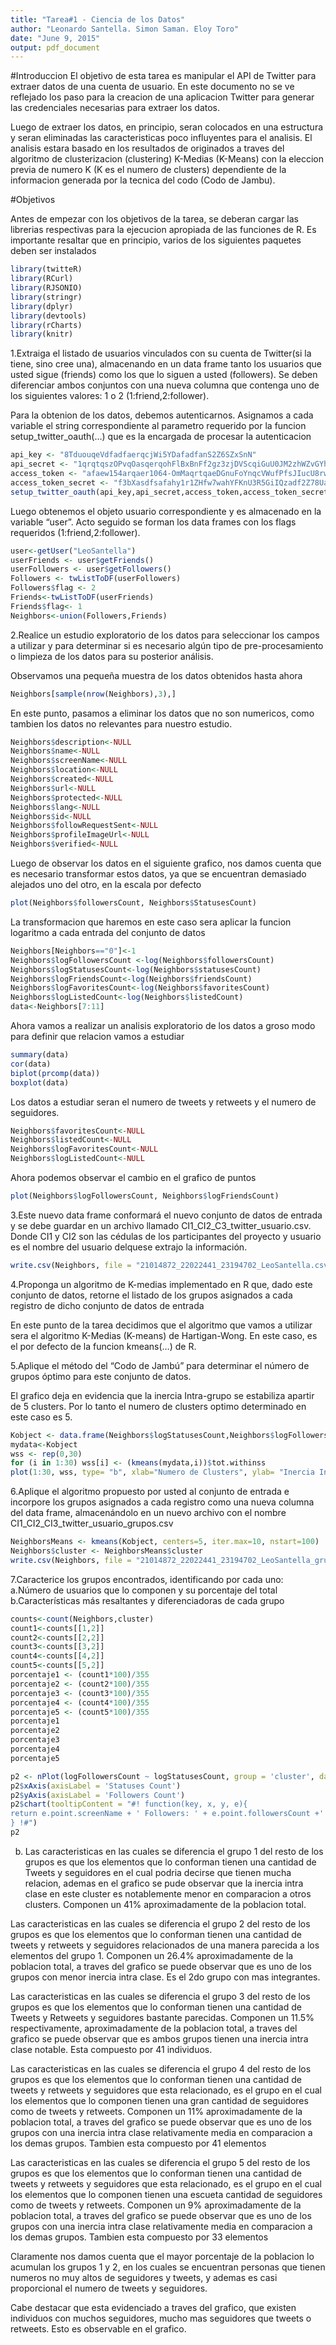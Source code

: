 ```yaml
---
title: "Tarea#1 - Ciencia de los Datos"
author: "Leonardo Santella. Simon Saman. Eloy Toro"
date: "June 9, 2015"
output: pdf_document
---
```


#Introduccion
El objetivo de esta tarea es manipular el API de Twitter para extraer datos de una cuenta de usuario. En este documento no se ve reflejado los paso para la creacion de una aplicacion Twitter para generar las credenciales necesarias para extraer los datos.

Luego de extraer los datos, en principio, seran colocados en una estructura y seran eliminadas las caracteristicas poco influyentes para el analisis. El analisis estara basado en los resultados de originados a traves del algoritmo de clusterizacion (clustering) K-Medias (K-Means) con la eleccion previa de numero K (K es el numero de clusters) dependiente de la informacion generada por la tecnica del codo (Codo de Jambu).

#Objetivos

Antes de empezar con los objetivos de la tarea, se deberan cargar las librerias respectivas para la ejecucion apropiada de las funciones de R. Es importante resaltar que en principio, varios de los siguientes paquetes deben ser instalados
```r
library(twitteR)
library(RCurl)
library(RJSONIO)
library(stringr)
library(dplyr)
library(devtools)
library(rCharts)
library(knitr)
```

1.Extraiga el  listado  de  usuarios vinculados  con  su  cuenta  de Twitter(si la  tiene, sino  cree  una), almacenando  en  un data frame tanto  los  usuarios  que  usted  sigue  (friends)  como  los  que  lo siguen a usted (followers). Se deben diferenciar ambos conjuntos con una nueva columna que contenga  uno  de  los  siguientes  valores:  1  o  2  (1:friend,2:follower).

Para la obtenion de los datos, debemos autenticarnos. Asignamos a cada variable el string correspondiente al parametro requerido por la funcion setup_twitter_oauth(...) que es la encargada de procesar la autenticacion 
```r
api_key <- "8TduouqeVdfadfaerqcjWi5YDafadfanS2Z6SZxSnN"
api_secret <- "1qrqtqszOPvqOasqerqohFlBxBnFf2gz3zjDVScqiGuU0JM2zhWZvGYhYaadgdykrfsdfgu2"
access_token <- "afaew154arqaer1064-OmMaqrtqaeDGnuFoYnqcVWufPfsJIucU8rwR5AC6vYiaraqfa2xGB"
access_token_secret <- "f3bXasdfsafahy1r1ZHfw7wahYFKnU3R5GiIQzadf2Z78UaXeYafdsa4652cqfajsp"
setup_twitter_oauth(api_key,api_secret,access_token,access_token_secret)
```

Luego obtenemos el objeto usuario correspondiente y es almacenado en la variable "user". Acto seguido se forman los data frames con los flags requeridos (1:friend,2:follower).

```r
user<-getUser("LeoSantella")
userFriends <- user$getFriends()
userFollowers <- user$getFollowers()
Followers <- twListToDF(userFollowers)
Followers$flag <- 2
Friends<-twListToDF(userFriends)
Friends$flag<- 1
Neighbors<-union(Followers,Friends)
```

2.Realice  un estudio exploratorio de los datos para seleccionar los campos a  utilizar y para determinar si es necesario algún tipo de  pre-procesamiento  o  limpieza de los datos para su posterior análisis. 


Observamos una pequeña muestra de los datos obtenidos hasta ahora
```r
Neighbors[sample(nrow(Neighbors),3),]
```
En este punto, pasamos a eliminar los datos que no son numericos, como tambien los datos no relevantes para nuestro estudio.

```r
Neighbors$description<-NULL
Neighbors$name<-NULL
Neighbors$screenName<-NULL
Neighbors$location<-NULL
Neighbors$created<-NULL
Neighbors$url<-NULL
Neighbors$protected<-NULL
Neighbors$lang<-NULL
Neighbors$id<-NULL
Neighbors$followRequestSent<-NULL
Neighbors$profileImageUrl<-NULL
Neighbors$verified<-NULL
```
Luego de observar los datos en el siguiente grafico, nos damos cuenta que es necesario transformar estos datos, ya que se encuentran demasiado alejados uno del otro, en la escala por defecto
```r
plot(Neighbors$followersCount, Neighbors$StatusesCount)
```

La transformacion que haremos en este caso sera aplicar la funcion logaritmo a cada entrada del conjunto de datos
```r
Neighbors[Neighbors=="0"]<-1
Neighbors$logFollowersCount <-log(Neighbors$followersCount)
Neighbors$logStatusesCount<-log(Neighbors$statusesCount)
Neighbors$logFriendsCount<-log(Neighbors$friendsCount)
Neighbors$logFavoritesCount<-log(Neighbors$favoritesCount)
Neighbors$logListedCount<-log(Neighbors$listedCount)
data<-Neighbors[7:11]
```

Ahora vamos a realizar un analisis exploratorio de los datos a groso modo para definir que relacion vamos a estudiar
```r
summary(data)
cor(data)
biplot(prcomp(data))
boxplot(data)
```
Los datos a estudiar seran el numero de tweets y retweets y el numero de seguidores.
```r
Neighbors$favoritesCount<-NULL
Neighbors$listedCount<-NULL
Neighbors$logFavoritesCount<-NULL
Neighbors$logListedCount<-NULL
```
Ahora podemos observar el cambio en el grafico de puntos
```r
plot(Neighbors$logFollowersCount, Neighbors$logFriendsCount)
```
3.Este nuevo data frame conformará el nuevo conjunto de datos de entrada y se debe guardar en un archivo llamado  CI1_CI2_C3_twitter_usuario.csv. Donde CI1 y CI2 son las cédulas de los participantes del proyecto y usuario es el nombre del usuario delquese extrajo la información. 
```r
write.csv(Neighbors, file = "21014872_22022441_23194702_LeoSantella.csv")
```
4.Proponga un algoritmo de K-medias  implementado  en  R que, dado este  conjunto de  datos, retorne el  listado de los grupos asignados a cada registro de dicho conjunto de datos de entrada

En este punto de la tarea decidimos que el algoritmo que vamos a utilizar sera el algoritmo K-Medias (K-means) de Hartigan-Wong. En este caso, es el por defecto de la funcion kmeans(...) de R.

5.Aplique  el método del "Codo de Jambú” para determinar el número de grupos  óptimo  para este conjunto de datos. 

El grafico deja en evidencia que la inercia Intra-grupo se estabiliza apartir de 5 clusters. Por lo tanto el numero de clusters optimo determinado en este caso es 5.
```r
Kobject <- data.frame(Neighbors$logStatusesCount,Neighbors$logFollowersCount)
mydata<-Kobject
wss <- rep(0,30)
for (i in 1:30) wss[i] <- (kmeans(mydata,i))$tot.withinss
plot(1:30, wss, type= "b", xlab="Numero de Clusters", ylab= "Inercia Intra-grupo")
```

6.Aplique  el  algoritmo  propuesto  por  usted  al  conjunto de entrada e incorpore los grupos asignados a cada registro como una nueva columna del data frame, almacenándolo en un nuevo archivo con el nombre CI1_CI2_CI3_twitter_usuario_grupos.csv
```r
NeighborsMeans <- kmeans(Kobject, centers=5, iter.max=10, nstart=100)
Neighbors$cluster <- NeighborsMeans$cluster
write.csv(Neighbors, file = "21014872_22022441_23194702_LeoSantella_grupos.csv")
```

7.Caracterice los grupos encontrados, identificando por cada uno: 
a.Número de usuarios que lo componen y su porcentaje del total b.Características más resaltantes y diferenciadoras de cada grupo

```r
counts<-count(Neighbors,cluster)
count1<-counts[[1,2]]
count2<-counts[[2,2]]
count3<-counts[[3,2]]
count4<-counts[[4,2]]
count5<-counts[[5,2]]
porcentaje1 <- (count1*100)/355
porcentaje2 <- (count2*100)/355
porcentaje3 <- (count3*100)/355
porcentaje4 <- (count4*100)/355
porcentaje5 <- (count5*100)/355
porcentaje1
porcentaje2
porcentaje3
porcentaje4
porcentaje5

p2 <- nPlot(logFollowersCount ~ logStatusesCount, group = 'cluster', data = Neighbors, type = 'scatterChart')
p2$xAxis(axisLabel = 'Statuses Count')
p2$yAxis(axisLabel = 'Followers Count')
p2$chart(tooltipContent = "#! function(key, x, y, e){
return e.point.screenName + ' Followers: ' + e.point.followersCount +' Friends: ' + e.point.statusesCount
} !#")
p2
```
b. Las caracteristicas en las cuales se diferencia el grupo 1 del resto de los grupos es que los elementos que lo conforman tienen una cantidad de Tweets y seguidores en el cual podria decirse que tienen mucha relacion, ademas en el grafico se pude observar que la inercia intra clase en este cluster es notablemente menor en comparacion a otros clusters. Componen un 41% aproximadamente de la poblacion total.

Las caracteristicas en las cuales se diferencia el grupo 2 del resto de los grupos es que los elementos que lo conforman tienen una cantidad de tweets y retweets y seguidores relacionados de una manera parecida a los elementos del grupo 1. Componen un 26.4% aproximadamente de la poblacion total, a traves del grafico se puede observar que es uno de los grupos con menor inercia intra clase. Es el 2do grupo con mas integrantes.

Las caracteristicas en las cuales se diferencia el grupo 3 del resto de los grupos es que los elementos que lo conforman tienen una cantidad de Tweets y Retweets y seguidores bastante parecidas. Componen un 11.5% respectivamente,  aproximadamente de la poblacion total, a traves del grafico se puede observar que es ambos grupos tienen una inercia intra clase notable. Esta compuesto por 41 individuos. 

Las caracteristicas en las cuales se diferencia el grupo 4 del resto de los grupos es que los elementos que lo conforman tienen una cantidad de tweets y retweets  y seguidores que esta relacionado, es el grupo en el cual los elementos que lo componen tienen una gran cantidad de seguidores como de tweets y retweets. Componen un 11% aproximadamente de la poblacion total, a traves del grafico se puede observar que es uno de los grupos con una inercia intra clase relativamente media en comparacion a los demas grupos. Tambien esta compuesto por 41 elementos

Las caracteristicas en las cuales se diferencia el grupo 5 del resto de los grupos es que los elementos que lo conforman tienen una cantidad de tweets y retweets  y seguidores que esta relacionado, es el grupo en el cual los elementos que lo componen tienen una escueta cantidad de seguidores como de tweets y retweets. Componen un 9% aproximadamente de la poblacion total, a traves del grafico se puede observar que es uno de los grupos con una inercia intra clase relativamente media en comparacion a los demas grupos. Tambien esta compuesto por 33 elementos

Claramente nos damos cuenta que el mayor porcentaje de la poblacion lo acumulan los grupos 1 y 2, en los cuales se encuentran personas que tienen numeros no muy altos de seguidores y tweets, y ademas es casi proporcional el numero de tweets y seguidores.

Cabe destacar que esta evidenciado a traves del grafico, que existen individuos con muchos seguidores, mucho mas seguidores que tweets o retweets. Esto es observable en el grafico.